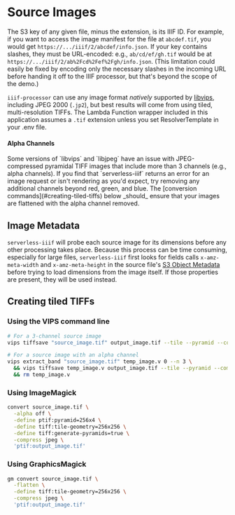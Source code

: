 
# Source Images

The S3 key of any given file, minus the extension, is its IIIF ID. For example, if you want to access the image manifest for the file at `abcdef.tif`, you would get `https://.../iiif/2/abcdef/info.json`. If your key contains slashes, they must be URL-encoded: e.g., `ab/cd/ef/gh.tif` would be at `https://.../iiif/2/ab%2Fcd%2Fef%2Fgh/info.json`. (This limitation could easily be fixed by encoding only the necessary slashes in the incoming URL before handing it off to the IIIF processor, but that's beyond the scope of the demo.)

`iiif-processor` can use any image format _natively_ supported by [libvips](https://libvips.github.io/libvips/), including JPEG 2000 (`.jp2`), but best results will come from using tiled, multi-resolution TIFFs. The Lambda Function wrapper included in this application assumes a `.tif` extension unless you set ResolverTemplate in your .env file.

#### Alpha Channels
<Callout emoji="⚠️">
Some versions of `libvips` and `libjpeg` have an issue with JPEG-compressed pyramidal TIFF images that include more than 3 channels (e.g.,
alpha channels). If you find that `serverless-iiif` returns an error for an image request or isn't rendering as you'd expect, try removing any additional channels beyond red, green, and blue. The [conversion commands](#creating-tiled-tiffs) below _should_ ensure that your images are flattened with the alpha channel removed.
</Callout>

## Image Metadata

`serverless-iiif` will probe each source image for its dimensions before any other processing takes place. Because this process can be time consuming, especially for large files, `serverless-iiif` first looks for fields calls `x-amz-meta-width` and `x-amz-meta-height` in the source file's [S3 Object Metadata](https://docs.aws.amazon.com/AmazonS3/latest/userguide/UsingMetadata.html) before trying to load dimensions from the image itself. If those properties are present, they will be used instead.

## Creating tiled TIFFs

### Using the VIPS command line

```bash
# For a 3-channel source image
vips tiffsave "source_image.tif" output_image.tif --tile --pyramid --compression jpeg --tile-width 256 --tile-height 256

# For a source image with an alpha channel
vips extract_band "source_image.tif" temp_image.v 0 --n 3 \
  && vips tiffsave temp_image.v output_image.tif --tile --pyramid --compression jpeg --tile-width 256 --tile-height 256 \
  && rm temp_image.v
```

### Using ImageMagick

```bash
convert source_image.tif \
  -alpha off \
  -define ptif:pyramid=256x4 \
  -define tiff:tile-geometry=256x256 \
  -define tiff:generate-pyramids=true \
  -compress jpeg \
  'ptif:output_image.tif'
```

### Using GraphicsMagick

```bash
gm convert source_image.tif \
  -flatten \
  -define tiff:tile-geometry=256x256 \
  -compress jpeg \
  'ptif:output_image.tif'
```
